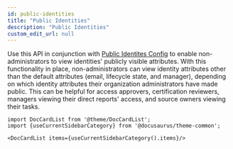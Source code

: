 ```yaml
---
id: public-identities
title: "Public Identities"
description: "Public Identities"
custom_edit_url: null
---
```




Use this API in conjunction with [Public Identites Config](https://developer.sailpoint.com/idn/api/v3/public-identities-config) to enable non-administrators to view identities' publicly visible attributes. 
With this functionality in place, non-administrators can view identity attributes other than the default attributes (email, lifecycle state, and manager), depending on which identity attributes their organization administrators have made public. 
This can be helpful for access approvers, certification reviewers, managers viewing their direct reports' access, and source owners viewing their tasks.




```mdx-code-block
import DocCardList from '@theme/DocCardList';
import {useCurrentSidebarCategory} from '@docusaurus/theme-common';

<DocCardList items={useCurrentSidebarCategory().items}/>
```
      